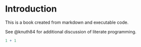 # Introduction

This is a book created from markdown and executable code.

See @knuth84 for additional discussion of literate programming.

```r
1 + 1
```


